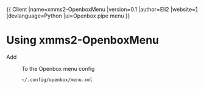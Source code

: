 {{
Client
|name=xmms2-OpenboxMenu
|version=0.1
|author=Eli2
|website=[https://github.com/Eli2/xmms2-OpenboxMenu]
|devlanguage=Python
|ui=Openbox pipe menu
}}
=Using xmms2-OpenboxMenu =

Add
 <menu execute="/home/user/scripts/xmms2-OpenboxMenu.py" id="pipe-xmms2root" label="xmms"/>

To the Openbox menu config
 ~/.config/openbox/menu.xml